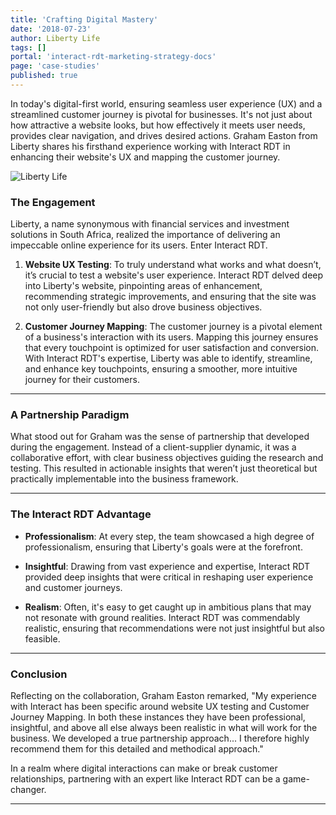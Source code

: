 ```yaml
---
title: 'Crafting Digital Mastery'
date: '2018-07-23'
author: Liberty Life
tags: []
portal: 'interact-rdt-marketing-strategy-docs'
page: 'case-studies'
published: true
---
```


In today's digital-first world, ensuring seamless user experience (UX) and a
streamlined customer journey is pivotal for businesses. It's not just about how
attractive a website looks, but how effectively it meets user needs, provides
clear navigation, and drives desired actions. Graham Easton from Liberty shares
his firsthand experience working with Interact RDT in enhancing their website's
UX and mapping the customer journey.

![Liberty Life](images/liberty-cover.webp)

### **The Engagement**

Liberty, a name synonymous with financial services and investment solutions in
South Africa, realized the importance of delivering an impeccable online
experience for its users. Enter Interact RDT.

1. **Website UX Testing**: To truly understand what works and what doesn’t, it’s
   crucial to test a website's user experience. Interact RDT delved deep into
   Liberty's website, pinpointing areas of enhancement, recommending strategic
   improvements, and ensuring that the site was not only user-friendly but also
   drove business objectives.

2. **Customer Journey Mapping**: The customer journey is a pivotal element of a
   business's interaction with its users. Mapping this journey ensures that
   every touchpoint is optimized for user satisfaction and conversion. With
   Interact RDT's expertise, Liberty was able to identify, streamline, and
   enhance key touchpoints, ensuring a smoother, more intuitive journey for
   their customers.

---

### **A Partnership Paradigm**

What stood out for Graham was the sense of partnership that developed during the
engagement. Instead of a client-supplier dynamic, it was a collaborative effort,
with clear business objectives guiding the research and testing. This resulted
in actionable insights that weren’t just theoretical but practically
implementable into the business framework.

---

### **The Interact RDT Advantage**

- **Professionalism**: At every step, the team showcased a high degree of
  professionalism, ensuring that Liberty's goals were at the forefront.

- **Insightful**: Drawing from vast experience and expertise, Interact RDT
  provided deep insights that were critical in reshaping user experience and
  customer journeys.

- **Realism**: Often, it's easy to get caught up in ambitious plans that may not
  resonate with ground realities. Interact RDT was commendably realistic,
  ensuring that recommendations were not just insightful but also feasible.

---

### **Conclusion**

Reflecting on the collaboration, Graham Easton remarked, "My experience with
Interact has been specific around website UX testing and Customer Journey
Mapping. In both these instances they have been professional, insightful, and
above all else always been realistic in what will work for the business. We
developed a true partnership approach... I therefore highly recommend them for
this detailed and methodical approach."

In a realm where digital interactions can make or break customer relationships,
partnering with an expert like Interact RDT can be a game-changer.

---
